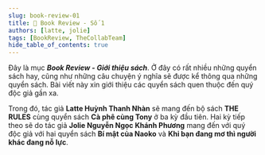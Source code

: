 ```yaml
---
slug: book-review-01
title: 📖 Book Review - Số 1
authors: [latte, jolie]
tags: [BookReview, TheCollabTeam]
hide_table_of_contents: true
---
```



Đây là mục **_Book Review - Giới thiệu sách_**.
Ở đây có rất nhiều những quyển sách hay, cũng như những câu chuyện ý nghĩa sẽ được kể thông qua những quyển sách.
Bài viết này xin giới thiệu các quyển sách quen thuộc đến quý độc giả gần xa.

Trong đó, tác giả **Latte Huỳnh Thanh Nhàn** sẽ mang đến bộ sách **THE RULES** cùng quyển sách **Cà phê cùng Tony**
ở ba kỳ đầu tiên. Hai kỳ tiếp theo sẽ do tác giả **Jolie Nguyễn Ngọc Khánh Phương** mang đến với quý độc giả với
hai quyển sách **Bí mật của Naoko** và **Khi bạn đang mơ thì người khác đang nỗ lực**.

<!-- truncate -->

<Tabs lazy>
  <TabItem value="one" label="Kỳ 1">
    <FirstPost />
  </TabItem>
  <TabItem value="two" label="Kỳ 2">
    <SecondPost />
  </TabItem>
  <TabItem value="three" label="Kỳ 3">
    <ThirdPost />
  </TabItem>
  <TabItem value="four" label="Kỳ 4">
    <FourthPost />
  </TabItem>
  <TabItem value="five" label="Kỳ 5" default>
    <FinalPost />
  </TabItem>
</Tabs>

<View />

